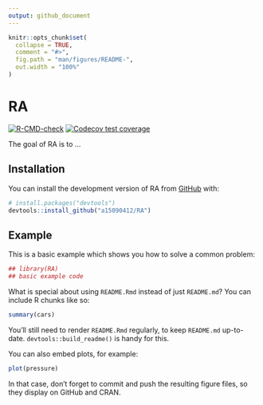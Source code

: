 ```yaml
---
output: github_document
---
```


<!-- README.md is generated from README.Rmd. Please edit that file -->

```r
knitr::opts_chunk$set(
  collapse = TRUE,
  comment = "#>",
  fig.path = "man/figures/README-",
  out.width = "100%"
)
```

# RA

<!-- badges: start -->
[![R-CMD-check](https://github.com/a15090412/RA/actions/workflows/R-CMD-check.yaml/badge.svg)](https://github.com/a15090412/RA/actions/workflows/R-CMD-check.yaml)
[![Codecov test coverage](https://codecov.io/gh/a15090412/RA/branch/main/graph/badge.svg)](https://app.codecov.io/gh/a15090412/RA?branch=main)
<!-- badges: end -->

The goal of RA is to ...

## Installation

You can install the development version of RA from [GitHub](https://github.com/) with:

``` r
# install.packages("devtools")
devtools::install_github("a15090412/RA")
```

## Example

This is a basic example which shows you how to solve a common problem:

```r
## library(RA)
## basic example code
```

What is special about using `README.Rmd` instead of just `README.md`? You can include R chunks like so:

```r
summary(cars)
```

You'll still need to render `README.Rmd` regularly, to keep `README.md` up-to-date. `devtools::build_readme()` is handy for this.

You can also embed plots, for example:

```r
plot(pressure)
```

In that case, don't forget to commit and push the resulting figure files, so they display on GitHub and CRAN.
